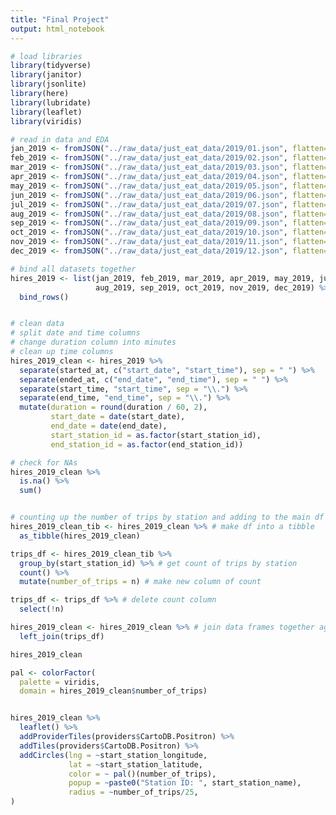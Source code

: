 ```yaml
---
title: "Final Project"
output: html_notebook
---
```


```r
# load libraries
library(tidyverse)
library(janitor)
library(jsonlite)
library(here)
library(lubridate)
library(leaflet)
library(viridis)


```

```r
# read in data and EDA
jan_2019 <- fromJSON("../raw_data/just_eat_data/2019/01.json", flatten=TRUE)
feb_2019 <- fromJSON("../raw_data/just_eat_data/2019/02.json", flatten=TRUE)
mar_2019 <- fromJSON("../raw_data/just_eat_data/2019/03.json", flatten=TRUE)
apr_2019 <- fromJSON("../raw_data/just_eat_data/2019/04.json", flatten=TRUE)
may_2019 <- fromJSON("../raw_data/just_eat_data/2019/05.json", flatten=TRUE)
jun_2019 <- fromJSON("../raw_data/just_eat_data/2019/06.json", flatten=TRUE)
jul_2019 <- fromJSON("../raw_data/just_eat_data/2019/07.json", flatten=TRUE)
aug_2019 <- fromJSON("../raw_data/just_eat_data/2019/08.json", flatten=TRUE)
sep_2019 <- fromJSON("../raw_data/just_eat_data/2019/09.json", flatten=TRUE)
oct_2019 <- fromJSON("../raw_data/just_eat_data/2019/10.json", flatten=TRUE)
nov_2019 <- fromJSON("../raw_data/just_eat_data/2019/11.json", flatten=TRUE)
dec_2019 <- fromJSON("../raw_data/just_eat_data/2019/12.json", flatten=TRUE)

# bind all datasets together 
hires_2019 <- list(jan_2019, feb_2019, mar_2019, apr_2019, may_2019, jun_2019, jul_2019,
                   aug_2019, sep_2019, oct_2019, nov_2019, dec_2019) %>% 
  bind_rows()


# clean data
# split date and time columns
# change duration column into minutes
# clean up time columns
hires_2019_clean <- hires_2019 %>% 
  separate(started_at, c("start_date", "start_time"), sep = " ") %>% 
  separate(ended_at, c("end_date", "end_time"), sep = " ") %>% 
  separate(start_time, "start_time", sep = "\\.") %>% 
  separate(end_time, "end_time", sep = "\\.") %>% 
  mutate(duration = round(duration / 60, 2),
         start_date = date(start_date),
         end_date = date(end_date),
         start_station_id = as.factor(start_station_id),
         end_station_id = as.factor(end_station_id))

# check for NAs
hires_2019_clean %>% 
  is.na() %>% 
  sum()


# counting up the number of trips by station and adding to the main df
hires_2019_clean_tib <- hires_2019_clean %>% # make df into a tibble
  as_tibble(hires_2019_clean)

trips_df <- hires_2019_clean_tib %>% 
  group_by(start_station_id) %>% # get count of trips by station
  count() %>% 
  mutate(number_of_trips = n) # make new column of count

trips_df <- trips_df %>% # delete count column
  select(!n) 

hires_2019_clean <- hires_2019_clean %>% # join data frames together again
  left_join(trips_df)

hires_2019_clean
```

```r

pal <- colorFactor(
  palette = viridis,
  domain = hires_2019_clean$number_of_trips)


hires_2019_clean %>% 
  leaflet() %>% 
  addProviderTiles(providers$CartoDB.Positron) %>% 
  addTiles(providers$CartoDB.Positron) %>%
  addCircles(lng = ~start_station_longitude,
             lat = ~start_station_latitude,
             color = ~ pal()(number_of_trips),
             popup = ~paste0("Station ID: ", start_station_name),
             radius = ~number_of_trips/25,
)
```

